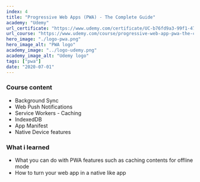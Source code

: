 ```yaml
---
index: 4
title: "Progressive Web Apps (PWA) - The Complete Guide"
academy: "Udemy"
url_certificate: "https://www.udemy.com/certificate/UC-b76fd9a3-99f1-475f-a420-156e212af662/?utm_campaign=email&utm_source=sendgrid.com&utm_medium=email"
url_course: "https://www.udemy.com/course/progressive-web-app-pwa-the-complete-guide"
hero_image: "./logo-pwa.png"
hero_image_alt: "PWA logo"
academy_image: "../logo-udemy.png"
academy_image_alt: "Udemy logo"
tags: ["pwa"]
date: "2020-07-01"
---
```


### Course content
- Background Sync
- Web Push Notifications
- Service Workers - Caching
- IndexedDB
- App Manifest
- Native Device features

### What i learned
- What you can do with PWA features such as caching contents for offline mode
- How to turn your web app in a native like app


